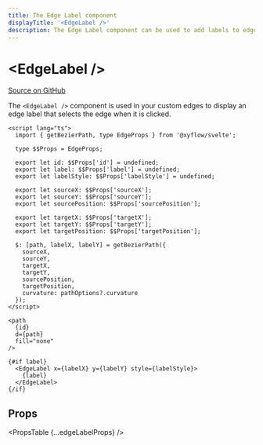 ```yaml
---
title: The Edge Label component
displayTitle: '<EdgeLabel />'
description: The Edge Label component can be used to add labels to edges.
---
```



# &lt;EdgeLabel />

[Source on GitHub](https://github.com/xyflow/xyflow/blob/main/packages/svelte/src/lib/components/EdgeLabel/EdgeLabel.svelte)

The `<EdgeLabel />` component is used in your custom edges
to display an edge label that selects the edge when it is clicked.

```svelte filename="CustomEdge.svelte"
<script lang="ts">
  import { getBezierPath, type EdgeProps } from '@xyflow/svelte';

  type $$Props = EdgeProps;

  export let id: $$Props['id'] = undefined;
  export let label: $$Props['label'] = undefined;
  export let labelStyle: $$Props['labelStyle'] = undefined;

  export let sourceX: $$Props['sourceX'];
  export let sourceY: $$Props['sourceY'];
  export let sourcePosition: $$Props['sourcePosition'];

  export let targetX: $$Props['targetX'];
  export let targetY: $$Props['targetY'];
  export let targetPosition: $$Props['targetPosition'];

  $: [path, labelX, labelY] = getBezierPath({
    sourceX,
    sourceY,
    targetX,
    targetY,
    sourcePosition,
    targetPosition,
    curvature: pathOptions?.curvature
  });
</script>

<path
  {id}
  d={path}
  fill="none"
/>

{#if label}
  <EdgeLabel x={labelX} y={labelY} style={labelStyle}>
    {label}
  </EdgeLabel>
{/if}
```

## Props

<PropsTable {...edgeLabelProps} />
